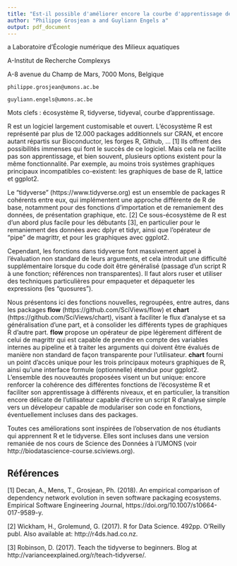 ```yaml
---
title: "Est-il possible d'améliorer encore la courbe d'apprentissage de R au delà de tidyverse? Les packages flow et chart."
author: "Philippe Grosjean a and Guyliann Engels a"
output: pdf_document
---
```


a Laboratoire d'Écologie numérique des Milieux aquatiques

A-Institut de Recherche Complexys

A-8 avenue du Champ de Mars, 7000 Mons, Belgique

```philippe.grosjean@umons.ac.be```

```guyliann.engels@umons.ac.be```

Mots clefs : écosystème R, tidyverse, tidyeval, courbe d'apprentissage.

R est un logiciel largement customisable et ouvert. L'écosystème R est représenté par plus de 12.000 packages additionnels sur CRAN, et encore autant répartis sur Bioconductor, les forges R, Github, ... [1] Ils offrent des possibilités immenses qui font le succès de ce logiciel. Mais cela ne facilite pas son apprentissage, et bien souvent, plusieurs options existent pour la même fonctionnalité. Par exemple, au moins trois systèmes graphiques principaux incompatibles co-existent: les graphiques de base de R, lattice et ggplot2.

Le "tidyverse" (https://www.tidyverse.org) est un ensemble de packages R cohérents entre eux, qui implémentent une approche différente de R de base, notamment pour des fonctions d'importation et de remaniement des données, de présentation graphique, etc. [2] Ce sous-écosystème de R est d'un abord plus facile pour les débutants [3], en particulier pour le remaniement des données avec dplyr et tidyr, ainsi que l'opérateur de "pipe" de magrittr, et pour les graphiques avec ggplot2.

Cependant, les fonctions dans tidyverse font massivement appel à l'évaluation non standard de leurs arguments, et cela introduit une difficulté supplémentaire lorsque du code doit être généralisé (passage d'un script R à une fonction; références non transparentes). Il faut alors ruser et utiliser des techniques particulières pour empaqueter et dépaqueter les expressions (les "quosures").

Nous présentons ici des fonctions nouvelles, regroupées, entre autres, dans les packages **flow** (https://github.com/SciViews/flow) et **chart** (https://github.com/SciViews/chart), visant à faciliter le flux d'analyse et sa généralisation d'une part, et à consolider les différents types de graphiques R d'autre part. **flow** propose un opérateur de pipe légèrement différent de celui de magrittr qui est capable de prendre en compte des variables internes au pipeline et à traiter les arguments qui doivent être évalués de manière non standard de façon transparente pour l'utilisateur. **chart** fourni un point d'accès unique pour les trois principaux moteurs graphiques de R, ainsi qu'une interface formule (optionnelle) étendue pour ggplot2. L'ensemble des nouveautés proposées visent un but unique: encore renforcer la cohérence des différentes fonctions de l'écosystème R et faciliter son apprentissage à différents niveaux, et en particulier, la transition encore délicate de l'utilisateur capable d'écrire un script R d'analyse simple vers un dévelopeur capable de modulariser son code en fonctions, éventuellement incluses dans des packages.

Toutes ces améliorations sont inspirées de l'observation de nos étudiants qui apprennent R et le tidyverse. Elles sont incluses dans une version remaniée de nos cours de Science des Données à l'UMONS (voir http://biodatascience-course.sciviews.org).


## Références
[1] Decan, A., Mens, T., Grosjean, Ph. (2018). An empirical comparison of dependency network evolution in seven software packaging ecosystems. Empirical Software Engineering Journal, https://doi.org/10.1007/s10664-017-9589-y.

[2] Wickham, H., Grolemund, G. (2017). R for Data Science. 492pp. O'Reilly publ. Also available at: http://r4ds.had.co.nz.

[3] Robinson, D. (2017). Teach the tidyverse to beginners. Blog at http://varianceexplained.org/r/teach-tidyverse/.